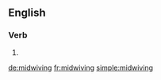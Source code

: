 ==English==

===Verb===
{{head|en}}

# {{present participle of|midwife|lang=en}}

[[de:midwiving]]
[[fr:midwiving]]
[[simple:midwiving]]